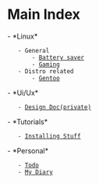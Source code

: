 = Main Index =
- *Linux*
	- General
		- [[/linux/bat|Battery saver]]
		- [[linux/gaming|Gaming]]
	- Distro related
		- [[linux/distros/gentoo|Gentoo]]
- *Ui/Ux*
	- [[ui-ux-private/design-doc-private|Design Doc(private)]]
- *Tutorials*
	- [[tutorials/installation/installation|Installing Stuff]]
- *Personal*
	- [[personal/todo/todo|Todo]]
	- [[personal/diary/diary|My Diary]]
